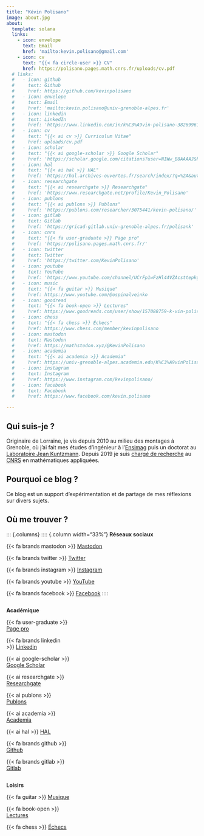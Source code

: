 ```yaml
---
title: "Kévin Polisano"
image: about.jpg
about:
  template: solana
  links: 
    - icon: envelope
      text: Email
      href: 'mailto:kevin.polisano@gmail.com'
    - icon: cv
      text: "{{< fa circle-user >}} CV"
      href: https://polisano.pages.math.cnrs.fr/uploads/cv.pdf
  # links:
  #   - icon: github
  #     text: Github
  #     href: https://github.com/kevinpolisano
  #   - icon: envelope
  #     text: Email
  #     href: 'mailto:kevin.polisano@univ-grenoble-alpes.fr'
  #   - icon: linkedin
  #     text: LinkedIn
  #     href: 'https://www.linkedin.com/in/k%C3%A9vin-polisano-38269961/'
  #   - icon: cv
  #     text: "{{< ai cv >}} Curriculum Vitae"
  #     href: uploads/cv.pdf
  #   - icon: scholar
  #     text: "{{< ai google-scholar >}} Google Scholar"
  #     href: 'https://scholar.google.com/citations?user=NIWw_B8AAAAJ&hl=fr'
  #   - icon: hal
  #     text: "{{< ai hal >}} HAL"
  #     href: 'https://hal.archives-ouvertes.fr/search/index/?q=%2A&authIdPerson_i=749575'
  #   - icon: researchgate
  #     text: "{{< ai researchgate >}} Researchgate"
  #     href: 'https://www.researchgate.net/profile/Kevin_Polisano'
  #   - icon: publons
  #     text: "{{< ai publons >}} Publons"
  #     href: 'https://publons.com/researcher/3075441/kevin-polisano/'
  #   - icon: gitlab
  #     text: Gitlab
  #     href: 'https://gricad-gitlab.univ-grenoble-alpes.fr/polisank'
  #   - icon: cnrs
  #     text: "{{< fa user-graduate >}} Page pro"
  #     href: 'https://polisano.pages.math.cnrs.fr/'
  #   - icon: twitter
  #     text: Twitter
  #     href: 'https://twitter.com/KevinPolisano'
  #   - icon: youtube
  #     text: YouTube
  #     href: 'https://www.youtube.com/channel/UCrFp1wFzHl44VZAcsttepkg'
  #   - icon: music
  #     text: "{{< fa guitar >}} Musique"
  #     href: https://www.youtube.com/@ospinalveinko
  #   - icon: goodread
  #     text: "{{< fa book-open >}} Lectures"
  #     href: https://www.goodreads.com/user/show/157088759-k-vin-polisano
  #   - icon: chess
  #     text: "{{< fa chess >}} Échecs"
  #     href: https://www.chess.com/member/kevinpolisano
  #   - icon: mastodon
  #     text: Mastodon
  #     href: https://mathstodon.xyz/@KevinPolisano
  #   - icon: academia
  #     text: "{{< ai academia >}} Academia"
  #     href: https://univ-grenoble-alpes.academia.edu/K%C3%A9vinPolisano
  #   - icon: instagram
  #     text: Instagram
  #     href: https://www.instagram.com/kevinpolisano/
  #   - icon: facebook
  #     text: Facebook
  #     href: https://www.facebook.com/kevin.polisano

---
```


## Qui suis-je ?

Originaire de Lorraine, je vis depuis 2010 au milieu des montages à Grenoble, où j'ai fait mes études d'ingénieur à l'[Ensimag](https://ensimag.grenoble-inp.fr/) puis un doctorat au [Laboratoire Jean Kuntzmann](https://www-ljk.imag.fr/). Depuis 2019 je suis [chargé de recherche](https://polisano.pages.math.cnrs.fr/) au [CNRS](https://www.cnrs.fr/fr) en mathématiques appliquées.


## Pourquoi ce blog ?

Ce blog est un support d'expérimentation et de partage de mes réflexions sur divers sujets. 

## Où me trouver ?

::: {.columns}
:::: {.column width="33%"}
**Réseaux sociaux **

{{< fa brands mastodon >}} [Mastodon](https://mathstodon.xyz/@KevinPolisano)

{{< fa brands twitter >}} [Twitter](https://twitter.com/KevinPolisano)

{{< fa brands instagram >}} [Instagram](https://www.instagram.com/kevinpolisano/)

{{< fa brands youtube >}} [YouTube](https://www.youtube.com/@kevinpolisano1559)

{{< fa brands facebook >}} [Facebook](https://www.facebook.com/kevin.polisano)
::::

:::: {.column width="33%"}
**Académique**

{{< fa user-graduate >}} [Page pro](https://polisano.pages.math.cnrs.fr/)


{{< fa brands linkedin >}} [Linkedin](https://www.linkedin.com/in/k%C3%A9vin-polisano-38269961/)

{{< ai google-scholar >}} [Google Scholar](https://scholar.google.com/citations?user=NIWw_B8AAAAJ&hl=fr)

{{< ai researchgate >}} [Researchgate](https://www.researchgate.net/profile/Kevin_Polisano)

{{< ai publons >}} [Publons](https://publons.com/researcher/3075441/kevin-polisano/)

{{< ai academia >}} [Academia](https://univ-grenoble-alpes.academia.edu/K%C3%A9vinPolisano)

{{< ai hal >}} [HAL](https://hal.archives-ouvertes.fr/search/index/?q=%2A&authIdPerson_i=749575)

{{< fa brands github >}} [Github](https://github.com/kevinpolisano)

{{< fa brands gitlab >}} [Gitlab](https://gricad-gitlab.univ-grenoble-alpes.fr/polisank)
::::

:::: {.column width="33%"}
**Loisirs**

{{< fa guitar >}} [Musique](https://www.youtube.com/@ospinalveinko)

{{< fa book-open >}}  [Lectures](https://www.goodreads.com/user/show/157088759-k-vin-polisano)

{{< fa chess >}} [Échecs](https://www.chess.com/member/kevinpolisano)
::::
